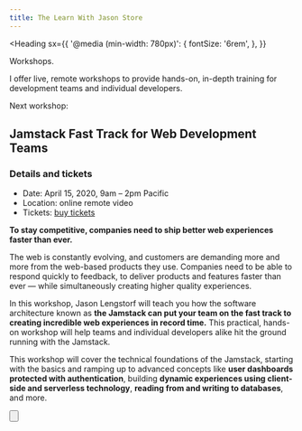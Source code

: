 ```yaml
---
title: The Learn With Jason Store
---
```



<Heading
  sx={{
    '@media (min-width: 780px)': {
      fontSize: '6rem',
    },
  }}
>
  Workshops.
</Heading>

I offer live, remote workshops to provide hands-on, in-depth training for development teams and individual developers.

<p style={{ fontSize: '1.25rem', marginBottom: 0 }}>Next workshop:</p>

<h2 style={{ marginTop: '0.5rem' }}>
  Jamstack Fast Track for Web Development Teams
</h2>

<Aside>

### Details and tickets

- Date: April 15, 2020, 9am – 2pm Pacific
- Location: online remote video
- Tickets: [buy tickets](https://ti.to/learn-with-jason/jamstack-fast-track-2020-04-15)

</Aside>

**To stay competitive, companies need to ship better web experiences faster than ever.**

The web is constantly evolving, and customers are demanding more and more from the web-based products they use. Companies need to be able to respond quickly to feedback, to deliver products and features faster than ever — while simultaneously creating higher quality experiences.

In this workshop, Jason Lengstorf will teach you how the software architecture known as **the Jamstack can put your team on the fast track to creating incredible web experiences in record time.** This practical, hands-on workshop will help teams and individual developers alike hit the ground running with the Jamstack.

This workshop will cover the technical foundations of the Jamstack, starting with the basics and ramping up to advanced concepts like **user dashboards protected with authentication**, building **dynamic experiences using client-side and serverless technology**, **reading from and writing to databases**, and more.

<Button
  href="https://ti.to/learn-with-jason/jamstack-fast-track-2020-04-15"
  text="Get Tickets"
/>
